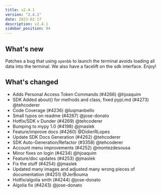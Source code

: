 ```yaml
---
title: v2.4.1
version: "2.4.1"
date: 2023-02-17
description: v2.4.1
sidebar_position: 94
---
```


## What's new

Patches a bug that using `openbb` to launch the terminal avoids loading all data into the terminal.  We also have a facelift on the sdk interface.  Enjoy!

## What's changed
- Adds Personal Access Token Commands (#4266) @hjoaquim
- SDK Added about() for methods and class, fixed pypi.md (#4273) @tehcoderer
- Code Coverage (#4236) @luqmanbello
- Small typos on readme (#4267) @jose-donato
- Hotfix/SDK v Dunder (#4269) @tehcoderer
- Bumping to mypy 1.0 (#4198) @jmaslek
- Feature/improve docs (#4260) @DidierRLopes
- Update SDK Docs Generation (#4262) @tehcoderer
- SDK Auto-Generation/Refactor (#3358) @tehcoderer
- Account menu improvements (#4252) @montezdesousa
- Minor fixes on login (#4234) @hjoaquim
- Feature/doc updates (#4253) @jmaslek
- Fix the stuff (#4254) @jmaslek
- Updated many images and adjusted many wrong pieces of documentation (#4251) @JerBouma
- Hotfix/algolia smth (#4244) @jose-donato
- Algolia fix (#4243) @jose-donato
